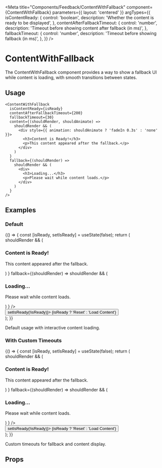 
<Meta
  title="Components/Feedback/ContentWithFallback"
  component={ContentWithFallback}
  parameters={{ layout: 'centered' }}
  argTypes={{
    isContentReady: {
      control: 'boolean',
      description: 'Whether the content is ready to be displayed',
    },
    contentAfterFallbackTimeout: {
      control: 'number',
      description: 'Timeout before showing content after fallback (in ms)',
    },
    fallbackTimeout: {
      control: 'number',
      description: 'Timeout before showing fallback (in ms)',
    },
  }}
/>

# ContentWithFallback

The ContentWithFallback component provides a way to show a fallback UI while content is loading, with smooth transitions between states.

## Usage

```tsx
<ContentWithFallback
  isContentReady={isReady}
  contentAfterFallbackTimeout={200}
  fallbackTimeout={30}
  content={(shouldRender, shouldAnimate) =>
    shouldRender && (
      <div style={{ animation: shouldAnimate ? 'fadeIn 0.3s' : 'none' }}>
        <h3>Content is Ready!</h3>
        <p>This content appeared after the fallback.</p>
      </div>
    )
  }
  fallback={(shouldRender) =>
    shouldRender && (
      <div>
        <h3>Loading...</h3>
        <p>Please wait while content loads.</p>
      </div>
    )
  }
/>
```

## Examples

### Default

<Story name="Default">
  {() => {
    const [isReady, setIsReady] = useState(false);
    return (
      <div
        style={{
          width: '300px',
          height: '200px',
          border: '1px solid #ccc',
          padding: '20px',
        }}
      >
        <ContentWithFallback
          isContentReady={isReady}
          contentAfterFallbackTimeout={200}
          fallbackTimeout={30}
          content={(shouldRender, shouldAnimate) =>
            shouldRender && (
              <div
                style={{ animation: shouldAnimate ? 'fadeIn 0.3s' : 'none' }}
              >
                <h3>Content is Ready!</h3>
                <p>This content appeared after the fallback.</p>
              </div>
            )
          }
          fallback={(shouldRender) =>
            shouldRender && (
              <div>
                <h3>Loading...</h3>
                <p>Please wait while content loads.</p>
              </div>
            )
          }
        />
        <div style={{ marginTop: '20px' }}>
          <Button onClick={() => setIsReady(!isReady)}>
            {isReady ? 'Reset' : 'Load Content'}
          </Button>
        </div>
      </div>
    );
  }}
</Story>

Default usage with interactive content loading.

### With Custom Timeouts

<Story name="WithCustomTimeouts">
  {() => {
    const [isReady, setIsReady] = useState(false);
    return (
      <div
        style={{
          width: '300px',
          height: '200px',
          border: '1px solid #ccc',
          padding: '20px',
        }}
      >
        <ContentWithFallback
          isContentReady={isReady}
          contentAfterFallbackTimeout={500}
          fallbackTimeout={100}
          content={(shouldRender, shouldAnimate) =>
            shouldRender && (
              <div
                style={{ animation: shouldAnimate ? 'fadeIn 0.3s' : 'none' }}
              >
                <h3>Content is Ready!</h3>
                <p>This content appeared after the fallback.</p>
              </div>
            )
          }
          fallback={(shouldRender) =>
            shouldRender && (
              <div>
                <h3>Loading...</h3>
                <p>Please wait while content loads.</p>
              </div>
            )
          }
        />
        <div style={{ marginTop: '20px' }}>
          <Button onClick={() => setIsReady(!isReady)}>
            {isReady ? 'Reset' : 'Load Content'}
          </Button>
        </div>
      </div>
    );
  }}
</Story>

Custom timeouts for fallback and content display.

## Props

<Controls />
